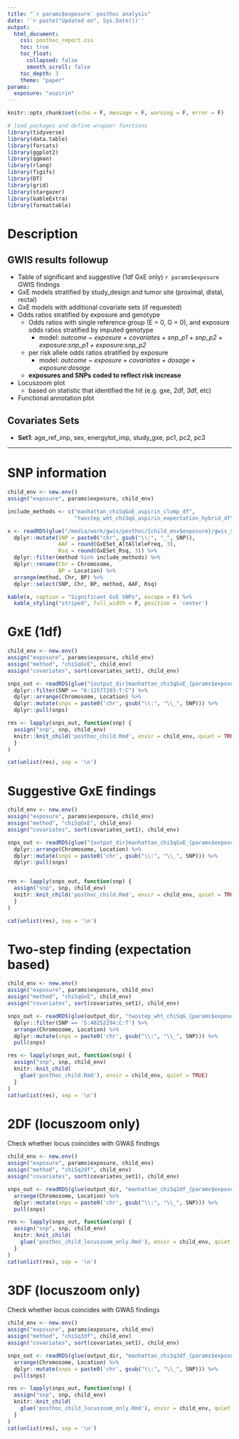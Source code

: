 ```yaml
---
title: "`r params$exposure` posthoc analysis"
date: '`r paste("Updated on", Sys.Date())`'
output: 
  html_document:
    css: posthoc_report.css
    toc: true
    toc_float:
      collapsed: false
      smooth_scroll: false
    toc_depth: 3
    theme: "paper"
params:
  exposure: "aspirin"
---
```


```r
knitr::opts_chunk$set(echo = F, message = F, warning = F, error = F)

# load packages and define wrapper functions
library(tidyverse)
library(data.table)
library(forcats)
library(ggplot2)
library(qqman)
library(rlang)
library(figifs)
library(DT)
library(grid)
library(stargazer)
library(kableExtra)
library(formattable)
```

# Description

## GWIS results followup
- Table of significant and suggestive (1df GxE only) ```r params$exposure``` GWIS findings  
<!-- - Plots of predicted logodds stratified by exposure and genotype () -->
<!--   - *outcome ~ snp_dose:exposure + covariates*   -->
<!--   - assumes mean values for adjustment covariates    -->
- GxE models stratified by study_design and tumor site (proximal, distal, rectal)  
- GxE models with additional covariate sets (if requested)  
- Odds ratios stratified by exposure and genotype  
  <!-- - model of the form *outcome ~ exposure + covariates + snp_p1 + snp_p2 + exposure:covariates + exposure:snp_p1 + exposure:snp_p2* -->
  - Odds ratios with single reference group (E = 0, G = 0), and exposure odds ratios stratified by imputed genotype  
    - model: *outcome ~ exposure + covariates + snp_p1 + snp_p2 + exposure:snp_p1 + exposure:snp_p2*  
  - per risk allele odds ratios stratified by exposure
    - model:  *outcome ~ exposure + covariates + dosage + exposure:dosage*  
  - **exposures and SNPs coded to reflect risk increase**  
- Locuszoom plot  
  - based on statistic that identified the hit (e.g. gxe, 2df, 3df, etc)
- Functional annotation plot  

## Covariates Sets
- **Set1**: age_ref_imp, sex, energytot_imp, study_gxe, pc1, pc2, pc3

------

# SNP information
```r
child_env <- new.env()
assign("exposure", params$exposure, child_env)
```

```r
include_methods <- c("manhattan_chiSqGxE_aspirin_clump_df", 
                     "twostep_wht_chiSqG_aspirin_expectation_hybrid_df")

x <- readRDS(glue("/media/work/gwis/posthoc/{child_env$exposure}/gwis_sig_results_input_{child_env$exposure}.rds")) %>%
  dplyr::mutate(SNP = paste0("chr", gsub("\\:", "_", SNP)),
                AAF = round(GxESet_AltAlleleFreq, 3),
                Rsq = round(GxESet_Rsq, 3)) %>%
  dplyr::filter(method %in% include_methods) %>% 
  dplyr::rename(Chr = Chromosome,
                BP = Location) %>%
  arrange(method, Chr, BP) %>%
  dplyr::select(SNP, Chr, BP, method, AAF, Rsq)

kable(x, caption = "Significant GxE SNPs", escape = F) %>%
  kable_styling("striped", full_width = F, position = 'center')
```


# GxE (1df)
```r
child_env <- new.env()
assign("exposure", params$exposure, child_env)
assign("method", "chiSqGxE", child_env)
assign("covariates", sort(covariates_set1), child_env)
```

```r
snps_out <- readRDS(glue("{output_dir}manhattan_chiSqGxE_{params$exposure}_clump_df.rds")) %>%
  dplyr::filter(SNP == "6:12577203:T:C") %>% 
  dplyr::arrange(Chromosome, Location) %>%
  dplyr::mutate(snps = paste0('chr', gsub("\\:", "\\_", SNP))) %>%
  dplyr::pull(snps)

res <- lapply(snps_out, function(snp) {
  assign("snp", snp, child_env)
  knitr::knit_child('posthoc_child.Rmd', envir = child_env, quiet = TRUE)
  }
)

cat(unlist(res), sep = '\n')
```


# Suggestive GxE findings
```r
child_env <- new.env()
assign("exposure", params$exposure, child_env)
assign("method", "chiSqGxE", child_env)
assign("covariates", sort(covariates_set1), child_env)
```

```r
snps_out <- readRDS(glue("{output_dir}manhattan_chiSqGxE_{params$exposure}_clump_df.rds")) %>%
  dplyr::arrange(Chromosome, Location) %>%
  dplyr::mutate(snps = paste0('chr', gsub("\\:", "\\_", SNP))) %>%
  dplyr::pull(snps)


res <- lapply(snps_out, function(snp) {
  assign("snp", snp, child_env)
  knitr::knit_child('posthoc_child.Rmd', envir = child_env, quiet = TRUE)
  }
)

cat(unlist(res), sep = '\n')
```





# Two-step finding (expectation based)
```r
child_env <- new.env()
assign("exposure", params$exposure, child_env)
assign("method", "chiSqGxE", child_env)
assign("covariates", sort(covariates_set1), child_env)
```

```r
snps_out <- readRDS(glue(output_dir, "twostep_wht_chiSqG_{params$exposure}_expectation_hybrid_df.rds")) %>%
  dplyr::filter(SNP == '5:40252294:C:T') %>% 
  arrange(Chromosome, Location) %>%
  dplyr::mutate(snps = paste0('chr', gsub("\\:", "\\_", SNP))) %>%
  pull(snps)

res <- lapply(snps_out, function(snp) {
  assign("snp", snp, child_env)
  knitr::knit_child(
    glue('posthoc_child.Rmd'), envir = child_env, quiet = TRUE)
  }
)
cat(unlist(res), sep = '\n')
```




# 2DF (locuszoom only)
Check whether locus coincides with GWAS findings

```r
child_env <- new.env()
assign("exposure", params$exposure, child_env)
assign("method", "chiSq2df", child_env)
assign("covariates", sort(covariates_set1), child_env)
```

```r
snps_out <- readRDS(glue(output_dir, "manhattan_chiSq2df_{params$exposure}_no_gwas_clump_df.rds")) %>%
  arrange(Chromosome, Location) %>%
  dplyr::mutate(snps = paste0('chr', gsub("\\:", "\\_", SNP))) %>%
  pull(snps)

res <- lapply(snps_out, function(snp) {
  assign("snp", snp, child_env)
  knitr::knit_child(
    glue('posthoc_child_locuszoom_only.Rmd'), envir = child_env, quiet = TRUE)
  }
)
cat(unlist(res), sep = '\n')
```



# 3DF (locuszoom only)
Check whether locus coincides with GWAS findings

```r
child_env <- new.env()
assign("exposure", params$exposure, child_env)
assign("method", "chiSq3df", child_env)
assign("covariates", sort(covariates_set1), child_env)
```

```r
snps_out <- readRDS(glue(output_dir, "manhattan_chiSq3df_{params$exposure}_no_gwas_clump_df.rds")) %>%
  arrange(Chromosome, Location) %>%
  dplyr::mutate(snps = paste0('chr', gsub("\\:", "\\_", SNP))) %>%
  pull(snps)

res <- lapply(snps_out, function(snp) {
  assign("snp", snp, child_env)
  knitr::knit_child(
    glue('posthoc_child_locuszoom_only.Rmd'), envir = child_env, quiet = TRUE)
  }
)
cat(unlist(res), sep = '\n')
```


